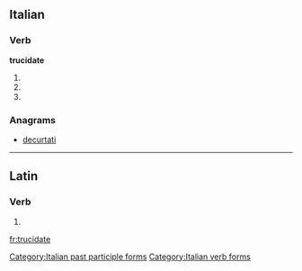 ==Italian==

===Verb===
'''trucidate'''

# {{conjugation of|trucidare||2|p|pres|ind|lang=it}}
# {{conjugation of|trucidare||2|p|imp|lang=it}}
# {{feminine plural of|trucidato|lang=it}}

===Anagrams===
* [[decurtati#Italian|decurtati]]

[[Category:Italian past participle forms]]
[[Category:Italian verb forms]]

----

==Latin==

===Verb===
{{la-verb-form|trucīdāte}}

# {{conjugation of|trucido|trucīdō|1|p|pres|act|imp|lang=la}}

[[fr:trucidate]]